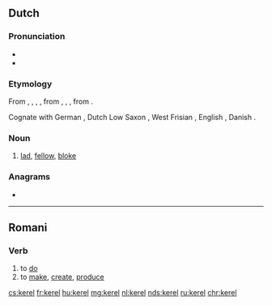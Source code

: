 ==Dutch==

===Pronunciation===
* {{audio|Nl-kerel.ogg|audio|lang=nl}}
* {{hyphenation|ke|rel|lang=nl}}

===Etymology===
From {{inh|nl|dum|kerel}}, {{m|dum|carel}}, {{m|dum|caerl}}, {{m|dum|kerl}}, from {{inh|nl|odt|*karl}}, {{m|odt|*karal}}, {{m|odt|*keril}}, from {{inh|nl|gem-pro|*karilaz}}.

Cognate with German {{m|de|Kerl}}, Dutch Low Saxon {{m|nds-nl|keerl}}, West Frisian {{m|fy|tsjirl}}, English {{m|en|churl}}, Danish {{m|da|karl}}.

===Noun===
{{nl-noun|m|-s|kereltje}}
# [[lad]], [[fellow]], [[bloke]]

===Anagrams===
* {{l|nl|rekel}}

----

==Romani==

===Verb===
{{rom-verb|el}}

# to [[do]]
# to [[make]], [[create]], [[produce]]

[[cs:kerel]]
[[fr:kerel]]
[[hu:kerel]]
[[mg:kerel]]
[[nl:kerel]]
[[nds:kerel]]
[[ru:kerel]]
[[chr:kerel]]